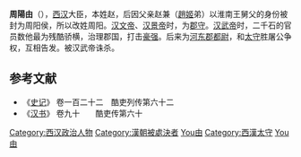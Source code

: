 '''周陽由'''（{{bd|?||?||catIdx=Zhouyang周陽由}}），[[西汉|西汉]]大臣，本姓赵，后因父亲赵兼（[[趙姬|趙姬]]弟）以淮南王舅父的身份被封为周阳侯，所以改姓周阳。[[汉文帝|汉文帝]]、[[汉景帝|汉景帝]]时，为[[郡守|郡守]]。[[汉武帝|汉武帝]]时，二千石的官员数他最为残酷骄横，治理郡国，打击[[豪强|豪强]]。后来为[[河東郡_(中國)|河东郡]][[都尉|都尉]]，和[[太守|太守]]胜屠公争权，互相告发。被汉武帝诛杀。

==参考文献==
*《[[史记|史记]]》 卷一百二十二　酷吏列传第六十二
*《[[汉书|汉书]]》 卷九十　　酷吏传第六十

{{漢朝人物小作品}}

{{DEFAULTSORT:Zhouyang周陽}}
[[Category:西汉政治人物|Category:西汉政治人物]]
[[Category:漢朝被處決者|Category:漢朝被處決者]]
[[Category:赵姓|You由]]
[[Category:西漢太守|Category:西漢太守]]
[[Category:周陽姓|You由]]